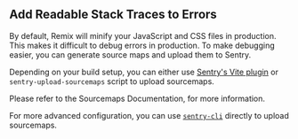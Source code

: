 ## Add Readable Stack Traces to Errors

By default, Remix will minify your JavaScript and CSS files in production. This makes it difficult to debug errors in production. To make debugging easier, you can generate source maps and upload them to Sentry.

Depending on your build setup, you can either use [Sentry's Vite plugin](/platforms/javascript/sourcemaps/uploading/vite/) or `sentry-upload-sourcemaps` script to upload sourcemaps.

Please refer to the <PlatformLink to="/sourcemaps">Sourcemaps Documentation</PlatformLink>, for more information.

For more advanced configuration, you can use [`sentry-cli`](https://github.com/getsentry/sentry-cli) directly to upload sourcemaps.
